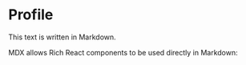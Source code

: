 
# Profile

This text is written in Markdown.

MDX allows Rich React components to be used directly in Markdown: <Counter/>
